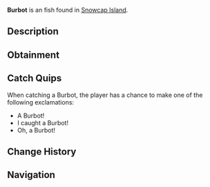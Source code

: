 {{FishInfobox
|image          = Burbot.png
|rarity         = Uncommon
|sea            = First Sea
|location       = [[Snowcap Island]]
|sublocation    = Freshwater
|sources        = Fishing Rod
|radar_location = 
|xp             = 110
|weather        = Foggy
|time           = 
|season         = Autumn
|bait           = Minnow
|base_weight    = 3.5
|base_value     = 80
|weight_range   = 2.5
|base_chance    = 50
|base_resil     = 50
}}
'''Burbot''' is an {{Rarity|Uncommon}} fish found in [[Snowcap Island]].

== Description ==
{{Description|The Burbot is a long, slender freshwater fish with a mottled brown and green appearance, resembling a cross between a catfish and an eel. Burbots are known for being active in colder temperatures, particularly under the ice in Snowcap Pond.|Bestiary Entry}}

== Obtainment ==
{{Description|Found in Snowcap Pond.|Bestiary Hint}}
{{Fish Availability|
Snowcap Island/Freshwater Pond
|top_rods      = 
Trident Rod\197247.99\121389.25;
Free Spirit Rod\187548.37\120822.77;
Leviathan's Fang Rod\183670.99\186101.45;
Azure Of Lagoon\179429.12\116312.7;
Rapid Rod\179392.29\157475.16;
Training Rod\167125.8\181828.05;
Flimsy Rod\132261.01\116709.18;
Buddy Bond Rod\103676.85\87288.36;
Ethereal Prism Rod\179093.08\221069.56;
No-Life Rod\176407.63\169711.63;
Seraphic Rod\170119.99\167386.4;
Fortune Rod\100046.61\129475.92;
Depthseeker Rod\178049.71\140380.3;
Avalanche Rod\172957.16\135204.81;
Verdant Shear Rod\168661.41\142273.7;
Blazebringer Rod\160859.44\134307.34;
Zeus Rod\159565.66\142231.86;
Challenger's Rod\157631.77\153217.83;
Volcanic Rod\155576.52\107948.5;
Rod Of The Forgotten Fang\155153.33\152660.24;
Rod Of The Depths\146765.31\138449.3;
Rod Of The Exalted One\133084.63\130138.59;
Steady Rod\85658.62\68249.65
|recommended   = Trident Rod
}}

== Catch Quips ==
When catching a Burbot, the player has a chance to make one of the following exclamations:
* A Burbot!
* I caught a Burbot!
* Oh, a Burbot!

== Change History ==
{{Change History|{{subst:Current Version}}}}

== Navigation ==
{{Fish Navbox|Snowcap Island}}